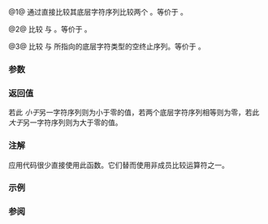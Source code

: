 {{cpp/regex/sub_match/title|compare}}
{{cpp/regex/sub_match/navbar}}
{{dcl begin}}
{{dcl|num=1|since=c++11|
int compare( const sub_match&amp; m ) const;
}}
{{dcl|num=2|since=c++11|
int compare( const string_type&amp; s ) const;
}}
{{dcl|num=3|since=c++11|
int compare( const value_type* c ) const;
}}
{{dcl end}}

@1@ 通过直接比较其底层字符序列比较两个 {{tt|sub_match}}。等价于 {{c|str().compare(m.str())}}。

@2@ 比较 {{tt|sub_match}} 与 {{lc|std::basic_string}}。等价于 {{c|str().compare(s)}}。

@3@ 比较 {{tt|sub_match}} 与 {{c|s}} 所指向的底层字符类型的空终止序列。等价于 {{c|str().compare(c)}}。

===参数===
{{par begin}}
{{par|m|到另一 {{tt|sub_match}} 的引用}}
{{par|s|到要比较的字符串的引用}}
{{par|c|指向要比较的底层 {{tt|value_type}} 的空终止序列的指针}}
{{par end}}

===返回值===
若此 {{tt|sub_match}} ''小于''{{sep}}另一字符序列则为小于零的值，若两个底层字符序列相等则为零，若此 {{tt|sub_match}} ''大于''{{sep}}另一字符序列则为大于零的值。

===注解===
应用代码很少直接使用此函数。它们替而使用非成员比较运算符之一。

===示例===
{{example}}

===参阅===
{{dsc begin}}
{{dsc inc|cpp/string/basic_string/dsc compare}}
{{dsc inc|cpp/regex/sub_match/dsc str}}
{{dsc inc|cpp/regex/sub_match/dsc operator_cmp}}
{{dsc end}}

{{langlinks|de|en|es|fr|it|ja|pt|ru}}